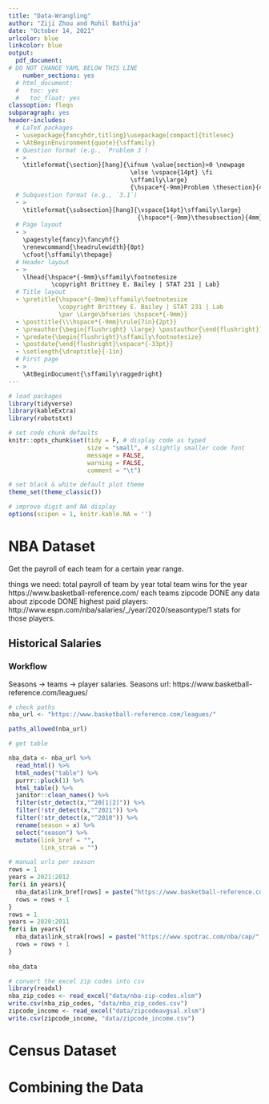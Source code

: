 ```yaml
---
title: "Data-Wrangling"
author: "Ziji Zhou and Rohil Bathija"
date: "October 14, 2021"
urlcolor: blue
linkcolor: blue
output:
  pdf_document:
# DO NOT CHANGE YAML BELOW THIS LINE    
    number_sections: yes
  # html_document:
  #   toc: yes
  #   toc_float: yes
classoption: fleqn
subparagraph: yes
header-includes:
  # LaTeX packages
  - \usepackage{fancyhdr,titling}\usepackage[compact]{titlesec}
  - \AtBeginEnvironment{quote}{\sffamily}
  # Question format (e.g., `Problem 3`)
  - > 
    \titleformat{\section}[hang]{\ifnum \value{section}>0 \newpage
                                  \else \vspace{14pt} \fi
                                  \sffamily\large}
                                  {\hspace*{-9mm}Problem \thesection}{4mm}{}[]
  # Subquestion format (e.g., `3.1`)
  - >
    \titleformat{\subsection}[hang]{\vspace{14pt}\sffamily\large}
                                    {\hspace*{-9mm}\thesubsection}{4mm}{}[\vspace*{11pt}]
  # Page layout
  - >
    \pagestyle{fancy}\fancyhf{}
    \renewcommand{\headrulewidth}{0pt}
    \cfoot{\sffamily\thepage}
  # Header layout
  - >
    \lhead{\hspace*{-9mm}\sffamily\footnotesize 
            \copyright Brittney E. Bailey | STAT 231 | Lab}
  # Title layout
  - \pretitle{\hspace*{-9mm}\sffamily\footnotesize
              \copyright Brittney E. Bailey | STAT 231 | Lab
              \par \Large\bfseries \hspace*{-9mm}}
  - \posttitle{\\\hspace*{-9mm}\rule{7in}{2pt}}
  - \preauthor{\begin{flushright} \large} \postauthor{\end{flushright}}
  - \predate{\begin{flushright}\sffamily\footnotesize}
  - \postdate{\end{flushright}\vspace*{-33pt}}
  - \setlength{\droptitle}{-1in}
  # First page
  - >
    \AtBeginDocument{\sffamily\raggedright}
---
```


```r
# load packages
library(tidyverse)
library(kableExtra)
library(robotstxt) 

# set code chunk defaults
knitr::opts_chunk$set(tidy = F, # display code as typed
                      size = "small", # slightly smaller code font
                      message = FALSE,
                      warning = FALSE,
                      comment = "\t") 

# set black & white default plot theme
theme_set(theme_classic()) 

# improve digit and NA display 
options(scipen = 1, knitr.kable.NA = '')
```

# **NBA Dataset** {-}

Get the payroll of each team for a certain year range.

things we need:
total payroll of team by year
total team wins for the year
https://www.basketball-reference.com/
each teams zipcode DONE
any data about zipcode DONE
highest paid players:
http://www.espn.com/nba/salaries/_/year/2020/seasontype/1
stats for those players.

## **Historical Salaries** {-}

### **Workflow** {-}

Seasons -> teams -> player salaries.
Seasons url: https://www.basketball-reference.com/leagues/

```r
# check paths
nba_url <- "https://www.basketball-reference.com/leagues/"

paths_allowed(nba_url)
```


```r
# get table 

nba_data <- nba_url %>% 
  read_html() %>%
  html_nodes("table") %>%
  purrr::pluck(1) %>%
  html_table() %>%
  janitor::clean_names() %>%
  filter(str_detect(x,"^20[1|2]")) %>%
  filter(!str_detect(x,"^2021")) %>%
  filter(!str_detect(x,"^2010")) %>%
  rename(season = x) %>%
  select("season") %>%
  mutate(link_bref = "", 
         link_strak = "") 

# manual urls per season
rows = 1
years = 2021:2012
for(i in years){
  nba_data$link_bref[rows] = paste("https://www.basketball-reference.com/leagues/NBA_",i,".html",sep = "") 
  rows = rows + 1
}
rows = 1
years = 2020:2011
for(i in years){
  nba_data$link_strak[rows] = paste("https://www.spotrac.com/nba/cap/",i,"/",sep = "") 
  rows = rows + 1
}
  
nba_data
```

```r
# convert the excel zip codes into csv
library(readxl)
nba_zip_codes <- read_excel("data/nba-zip-codes.xlsm")
write.csv(nba_zip_codes, "data/nba_zip_codes.csv")
zipcode_income <- read_excel("data/zipcodeavgsal.xlsm")
write.csv(zipcode_income, "data/zipcode_income.csv")
```

# **Census Dataset** {-}

# **Combining the Data** {-}